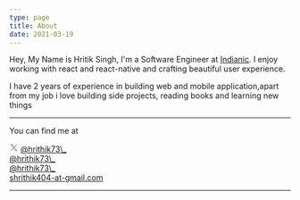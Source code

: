 ```yaml
---
type: page
title: About
date: 2021-03-19
---
```




<Avatar />

Hey, My Name is Hritik Singh, I'm a Software Engineer at <a href='https://indianic.com' target="_blank">Indianic</a>. I enjoy working with react and react-native and crafting beautiful user experience.

I have 2 years of experience in building web and mobile application,apart from my job i love building side projects, reading books and learning new things

---

You can find me at

<div className='flex items-center gap-5'>
  <div className="flex items-center gap-1">
    <svg xmlns="http://www.w3.org/2000/svg" className="icon icon-tabler icon-tabler-brand-x" width="16" height="16" viewBox="0 0 24 24" strokeWidth="2" stroke="currentColor" fill="none" strokeLinecap="round" strokeLinejoin="round">
      <title>X (formerly known as Twitter)</title>
      <path stroke="none" d="M0 0h24v24H0z" fill="none"></path>
      <path d="M4 4l11.733 16h4.267l-11.733 -16z"></path>
      <path d="M4 20l6.768 -6.768m2.46 -2.46l6.772 -6.772"></path>
    </svg>
  <a href='https://twitter.com/hrithik73_' target='_blank' className="text-sm">
    @hrithik73\_
  </a>
  </div>

<div className='flex items-center gap-1'>
  <Github size={20} />
  <a href='https://github.com/hrithik73' target='_blank' className='text-sm'>
    @hrithik73\_
  </a>
</div>

<div className='flex items-center gap-1'>
  <Instagram size={18} />
  <a
    href='https://instagram.com/hrithik73_'
    target='_blank'
    className='text-sm'
  >
    @hrithik73\_
  </a>
</div>

<div className='flex items-center gap-1'>
  <Mail size={18} />
  <a href='mailto:shrithik404@gmail.com' target='_blank' className='text-sm'>
    shrithik404-at-gmail.com
  </a>
</div>

</div>

---
